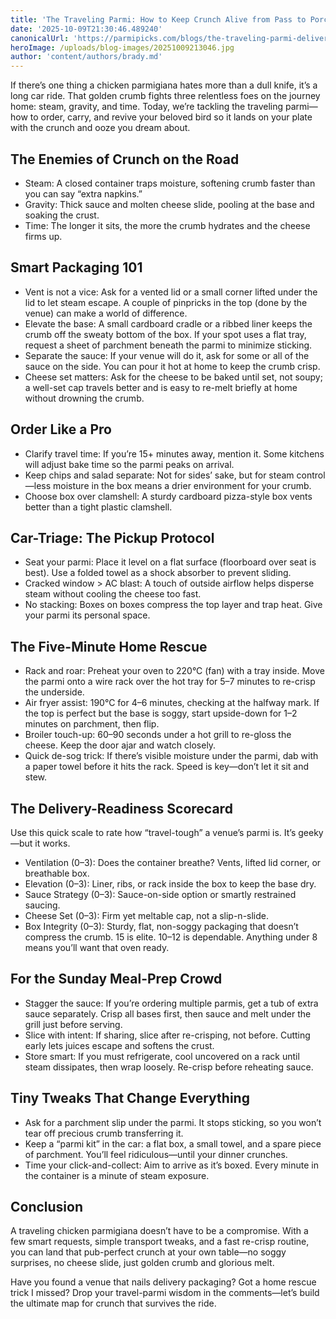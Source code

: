 ```yaml
---
title: 'The Traveling Parmi: How to Keep Crunch Alive from Pass to Porch'
date: '2025-10-09T21:30:46.489240'
canonicalUrl: 'https://parmipicks.com/blogs/the-traveling-parmi-delivery-and-takeaway-crunch-quest'
heroImage: /uploads/blog-images/20251009213046.jpg
author: 'content/authors/brady.md'
---
```


If there’s one thing a chicken parmigiana hates more than a dull knife, it’s a long car ride. That golden crumb fights three relentless foes on the journey home: steam, gravity, and time. Today, we’re tackling the traveling parmi—how to order, carry, and revive your beloved bird so it lands on your plate with the crunch and ooze you dream about.

## The Enemies of Crunch on the Road
- Steam: A closed container traps moisture, softening crumb faster than you can say “extra napkins.”
- Gravity: Thick sauce and molten cheese slide, pooling at the base and soaking the crust.
- Time: The longer it sits, the more the crumb hydrates and the cheese firms up.

## Smart Packaging 101
- Vent is not a vice: Ask for a vented lid or a small corner lifted under the lid to let steam escape. A couple of pinpricks in the top (done by the venue) can make a world of difference.
- Elevate the base: A small cardboard cradle or a ribbed liner keeps the crumb off the sweaty bottom of the box. If your spot uses a flat tray, request a sheet of parchment beneath the parmi to minimize sticking.
- Separate the sauce: If your venue will do it, ask for some or all of the sauce on the side. You can pour it hot at home to keep the crumb crisp.
- Cheese set matters: Ask for the cheese to be baked until set, not soupy; a well-set cap travels better and is easy to re-melt briefly at home without drowning the crumb.

## Order Like a Pro
- Clarify travel time: If you’re 15+ minutes away, mention it. Some kitchens will adjust bake time so the parmi peaks on arrival.
- Keep chips and salad separate: Not for sides’ sake, but for steam control—less moisture in the box means a drier environment for your crumb.
- Choose box over clamshell: A sturdy cardboard pizza-style box vents better than a tight plastic clamshell.

## Car-Triage: The Pickup Protocol
- Seat your parmi: Place it level on a flat surface (floorboard over seat is best). Use a folded towel as a shock absorber to prevent sliding.
- Cracked window > AC blast: A touch of outside airflow helps disperse steam without cooling the cheese too fast.
- No stacking: Boxes on boxes compress the top layer and trap heat. Give your parmi its personal space.

## The Five-Minute Home Rescue
- Rack and roar: Preheat your oven to 220°C (fan) with a tray inside. Move the parmi onto a wire rack over the hot tray for 5–7 minutes to re-crisp the underside.
- Air fryer assist: 190°C for 4–6 minutes, checking at the halfway mark. If the top is perfect but the base is soggy, start upside-down for 1–2 minutes on parchment, then flip.
- Broiler touch-up: 60–90 seconds under a hot grill to re-gloss the cheese. Keep the door ajar and watch closely.
- Quick de-sog trick: If there’s visible moisture under the parmi, dab with a paper towel before it hits the rack. Speed is key—don’t let it sit and stew.

## The Delivery-Readiness Scorecard
Use this quick scale to rate how “travel-tough” a venue’s parmi is. It’s geeky—but it works.
- Ventilation (0–3): Does the container breathe? Vents, lifted lid corner, or breathable box.
- Elevation (0–3): Liner, ribs, or rack inside the box to keep the base dry.
- Sauce Strategy (0–3): Sauce-on-side option or smartly restrained saucing.
- Cheese Set (0–3): Firm yet meltable cap, not a slip-n-slide.
- Box Integrity (0–3): Sturdy, flat, non-soggy packaging that doesn’t compress the crumb.
15 is elite. 10–12 is dependable. Anything under 8 means you’ll want that oven ready.

## For the Sunday Meal-Prep Crowd
- Stagger the sauce: If you’re ordering multiple parmis, get a tub of extra sauce separately. Crisp all bases first, then sauce and melt under the grill just before serving.
- Slice with intent: If sharing, slice after re-crisping, not before. Cutting early lets juices escape and softens the crust.
- Store smart: If you must refrigerate, cool uncovered on a rack until steam dissipates, then wrap loosely. Re-crisp before reheating sauce.

## Tiny Tweaks That Change Everything
- Ask for a parchment slip under the parmi. It stops sticking, so you won’t tear off precious crumb transferring it.
- Keep a “parmi kit” in the car: a flat box, a small towel, and a spare piece of parchment. You’ll feel ridiculous—until your dinner crunches.
- Time your click-and-collect: Aim to arrive as it’s boxed. Every minute in the container is a minute of steam exposure.

## Conclusion
A traveling chicken parmigiana doesn’t have to be a compromise. With a few smart requests, simple transport tweaks, and a fast re-crisp routine, you can land that pub-perfect crunch at your own table—no soggy surprises, no cheese slide, just golden crumb and glorious melt.

Have you found a venue that nails delivery packaging? Got a home rescue trick I missed? Drop your travel-parmi wisdom in the comments—let’s build the ultimate map for crunch that survives the ride.
 